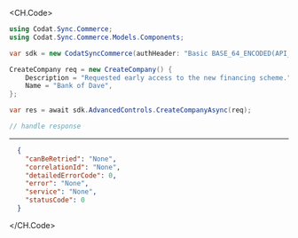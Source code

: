 
<CH.Code>
```csharp CreateCompany.cs
using Codat.Sync.Commerce;
using Codat.Sync.Commerce.Models.Components;

var sdk = new CodatSyncCommerce(authHeader: "Basic BASE_64_ENCODED(API_KEY)");

CreateCompany req = new CreateCompany() {
    Description = "Requested early access to the new financing scheme.",
    Name = "Bank of Dave",
};

var res = await sdk.AdvancedControls.CreateCompanyAsync(req);

// handle response
```
---

```json Example Response
  {
    "canBeRetried": "None",
    "correlationId": "None",
    "detailedErrorCode": 0,
    "error": "None",
    "service": "None",
    "statusCode": 0
  }
```
</CH.Code>
